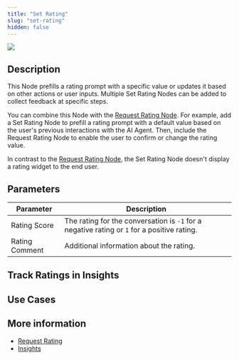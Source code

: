 ```yaml
---
title: "Set Rating"
slug: "set-rating"
hidden: false
---
```



<Frame>
  <img class="image-center" src="/_assets/ai/develop/node-reference/analytics/set-rating.png" style={{ width: 'auto' }} />
</Frame>

## Description

This Node prefills a rating prompt with a specific value or updates it based on other actions or user inputs. Multiple Set Rating Nodes can be added to collect feedback at specific steps.

You can combine this Node with the [Request Rating Node](/ai/agents/develop/node-reference/analytics/request-rating).
For example,
add a Set Rating Node
to prefill a rating prompt with a default value based on the user's previous interactions with the AI Agent. Then,
include the Request Rating Node to enable the user to confirm or change the rating value.

In contrast to the [Request Rating Node](/ai/agents/develop/node-reference/analytics/request-rating), the Set Rating Node doesn't display a rating widget to the end user.

## Parameters

| Parameter      | Description                                                                                 |
|----------------|---------------------------------------------------------------------------------------------|
| Rating Score   | The rating for the conversation is `-1` for a negative rating or `1` for a positive rating. |
| Rating Comment | Additional information about the rating.                                                    |

## Track Ratings in Insights

<AiNodesInsightsForRating/>

## Use Cases

<AiNodesRating/>

## More information

- [Request Rating](/ai/agents/develop/node-reference/analytics/request-rating)
- [Insights](/insights/overview) 